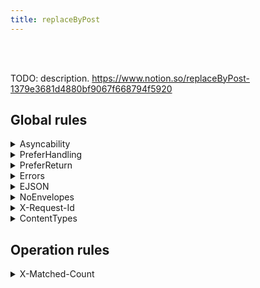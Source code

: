 ```yaml
---
title: replaceByPost
---
```



<!-- 1379e368-1d48-80bf-9067-f668794f5920 -->





<Badge text="PUT" variant="tip" /> <Badge text="POST" variant="note" />


<br/><br/>

TODO: description. <a href="https://www.notion.so/replaceByPost-1379e3681d4880bf9067f668794f5920">https://www.notion.so/replaceByPost-1379e3681d4880bf9067f668794f5920</a>

## Global rules

<details><summary>Asyncability</summary>
<Tabs><TabItem label="Request">
|  |  |
| --- | --- |
| Header | <ul><li>`Expect` <Badge text="SHOULD" variant="caution" size="small" /> **be** nothing **if** if the client supports only sync operations <br/><em>Default scenario</em></li></ul> |
| Header | <ul><li>`Expect` <Badge text="MUST" variant="danger" size="small" /> **be** 202-accepted **if** if the client supports only async operations </li></ul> |
| Header | <ul><li>`Prefer` <Badge text="MUST" variant="danger" size="small" /> **be** respond-async **if** if the client supports both sync and async operations </li></ul> |
| Header | <ul><li>`WebHook-Request-Callback` <Badge text="MUST" variant="danger" size="small" /> **be** webhook URL **if** if the client is able to specify a callback endpoint (a “webhook”) <br/><em>Webhook callbacks</em></li></ul> |
| Header | <ul><li>`WebHook-Error-Callback` <Badge text="MAY" variant="success" size="small" /> **be** webhook URL **if** if the client is able to specify a callback endpoint (a “webhook”) <br/><em>Webhook callbacks</em></li></ul> |</TabItem>
<TabItem label="Response">
|  |  |
| --- | --- |
| Status | <ul><li>`code` <Badge text="MUST" variant="danger" size="small" /> **be** 200 | 204 **if** if a server only support synchronous operations <br/><em>Default scenario</em></li></ul> |
| Status | <ul><li>`code` <Badge text="MAY" variant="success" size="small" /> **be** 417 **if** if a server only support synchronous operations + if a client sends an Expect: 202-Accepted header </li></ul> |
| Status | <ul><li>`code` <Badge text="MUST" variant="danger" size="small" /> **be** 417 **if** if a server supports only async operations + if client is sync-only </li></ul> |
| Status | <ul><li>`code` <Badge text="MUST" variant="danger" size="small" /> **be** 202 **if** if a server supports async operations + if a client sends an Expect: 202-Accepted header </li></ul> |
| Header | <ul><li>`Location` <Badge text="MUST" variant="danger" size="small" /> **be** operation result URL **if** if a server supports async operations + if a client sends an Expect: 202-Accepted header </li></ul> |
| Status | <ul><li>`code` <Badge text="MUST" variant="danger" size="small" /> **be** 425 **if** fi the operation endpoint is not yet available (still running) <br/><em>Recurrent polling</em></li></ul> |
| Status | <ul><li>`code` <Badge text="MUST" variant="danger" size="small" /> **be** 200 **if** if the operation endpoint is ready and the operation was successful <br/><em>Recurrent polling</em></li></ul> |
| Status | <ul><li>`code` <Badge text="MUST" variant="danger" size="small" /> **be** 500 **if** if the operation endpoint is ready but the operation was failed <br/><em>Recurrent polling</em></li></ul> |
| Body | <ul><li>`error` <Badge text="MUST" variant="danger" size="small" /> **exists** **if** if the operation endpoint is ready but the operation was failed <br/><em>Recurrent polling</em></li></ul> |</TabItem></Tabs></details>
<details><summary>PreferHandling</summary>
<Tabs><TabItem label="Request">
|  |  |
| --- | --- |
| Header | <ul><li>`Prefer` <Badge text="SHOULD" variant="caution" size="small" /> **be** handling=lenient **if** in case of the client is explicitly lenient to optional validation rules </li></ul> |
| Header | <ul><li>`Prefer` <Badge text="SHOULD" variant="caution" size="small" /> **be** handling=strict **if** in case of the client is strict to optional validation rules </li></ul> |</TabItem>
</Tabs></details>
<details><summary>PreferReturn</summary>
<Tabs><TabItem label="Request">
|  |  |
| --- | --- |
| Header | <ul><li>`Prefer` <Badge text="SHOULD" variant="caution" size="small" /> **be** return=minimal **if** if the client prefer just the operation status </li></ul> |
| Header | <ul><li>`Prefer` <Badge text="SHOULD" variant="caution" size="small" /> **be** return=representation **if** if the client prefer the result document(s) which the operation was applied <br/><em>Default if ommited</em></li></ul> |</TabItem>
<TabItem label="Response">
|  |  |
| --- | --- |
| Status | <ul><li>`code` <Badge text="MUST" variant="danger" size="small" /> **be** 200 **if** if the client sent Prefer: return=representation </li></ul> |
| Status | <ul><li>`code` <Badge text="MUST" variant="danger" size="small" /> **be** 204 **if** if the client sent Prefer: return=minimal </li></ul> |
| Header | <ul><li>`Content-Location` <Badge text="MUST" variant="danger" size="small" /> **be** getByGetWithId(id) **if** if the client sent Prefer: return=representation </li></ul> |
| Header | <ul><li>`Location` <Badge text="MUST" variant="danger" size="small" /> **be** getByGetWithId(id) **if** if the client sent Prefer: return=minimal </li></ul> |</TabItem></Tabs></details>
<details><summary>Errors</summary>
<Tabs>
<TabItem label="Response">
|  |  |
| --- | --- |
| Status | <ul><li>`code` <Badge text="MUST" variant="danger" size="small" /> **be** >399  </li></ul> |
| Body | <ul><li>`code` <Badge text="SHOULD" variant="caution" size="small" /> **be** unique code  </li></ul> |
| Body | <ul><li>`description` <Badge text="SHOULD" variant="caution" size="small" /> **exists**  </li></ul> |
| Body | <ul><li>`[other]` <Badge text="MAY" variant="success" size="small" /> **be** help info  </li></ul> |</TabItem></Tabs></details>
<details><summary>EJSON</summary>
<Tabs><TabItem label="Request">
|  |  |
| --- | --- |
| Header | <ul><li>`Content-Type` <Badge text="SHOULD" variant="caution" size="small" /> **be** application/vnd.ejson+json  </li></ul> |
| Body | <ul><li>`` <Badge text="SHOULD" variant="caution" size="small" /> **be** EJSON serialized  </li></ul> |</TabItem>
<TabItem label="Response">
|  |  |
| --- | --- |
| Body | <ul><li>`` <Badge text="SHOULD" variant="caution" size="small" /> **be** EJSON serialized  </li></ul> |
| Header | <ul><li>`Content-Type` <Badge text="SHOULD" variant="caution" size="small" /> **be** application/vnd.ejson+json  </li></ul> |</TabItem></Tabs></details>
<details><summary>NoEnvelopes</summary>
<Tabs><TabItem label="Request">
|  |  |
| --- | --- |
| Body | <ul><li>`` <Badge text="MUST" variant="danger" size="small" /> **be** unenveloped resource  </li></ul> |</TabItem>
<TabItem label="Response">
|  |  |
| --- | --- |
| Body | <ul><li>`` <Badge text="MUST" variant="danger" size="small" /> **be** unenveloped resource  </li></ul> |</TabItem></Tabs></details>
<details><summary>X-Request-Id</summary>
<Tabs>
<TabItem label="Response">
|  |  |
| --- | --- |
| Header | <ul><li>`X-Request-Id` <Badge text="SHOULD" variant="caution" size="small" /> **be** new uuid-hex   <br/><em>a fresh new uuid-hex generated by the API server</em></li></ul> |</TabItem></Tabs></details>
<details><summary>ContentTypes</summary>
<Tabs><TabItem label="Request">
|  |  |
| --- | --- |
| Header | <ul><li>`Accept` <Badge text="MUST" variant="danger" size="small" /> **exists**  </li></ul> |</TabItem>
<TabItem label="Response">
|  |  |
| --- | --- |
| Header | <ul><li>`Content-Type` <Badge text="MUST" variant="danger" size="small" /> **exists**  </li></ul> |
| Status | <ul><li>`code` <Badge text="MUST" variant="danger" size="small" /> **be** 406 **if** if the Content-Type not matches the Accept request header </li></ul> |</TabItem></Tabs></details>

## Operation rules

<details><summary>X-Matched-Count</summary>
<Tabs>
</Tabs></details>
